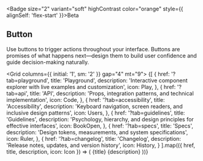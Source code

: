 
<Section size="2">

<Badge size="2" variant="soft" highContrast color="orange" style={{ alignSelf: 'flex-start' }}>Beta</Badge>

# Button

Use buttons to trigger actions throughout your interface. Buttons are promises of what happens next—design them to build user confidence and guide decision-making naturally.


<Grid columns={{ initial: '1', sm: '2' }} gap="4" mt="9">
  {[
    {
      href: '?tab=playground',
      title: 'Playground',
      description: 'Interactive component explorer with live examples and customization',
      icon: Play,
    },
    {
      href: '?tab=api',
      title: 'API',
      description: 'Props, integration patterns, and technical implementation',
      icon: Code,
    },
    {
      href: '?tab=accessibility',
      title: 'Accessibility',
      description: 'Keyboard navigation, screen readers, and inclusive design patterns',
      icon: Users,
    },
    {
      href: '?tab=guidelines',
      title: 'Guidelines',
      description: 'Psychology, hierarchy, and design principles for effective interfaces',
      icon: BookOpen,
    },
    {
      href: '?tab=specs',
      title: 'Specs',
      description: 'Design tokens, measurements, and system specifications',
      icon: Ruler,
    },
    {
      href: '?tab=changelog',
      title: 'Changelog',
      description: 'Release notes, updates, and version history',
      icon: History,
    }
  ].map(({ href, title, description, icon: Icon }) => (
    <Card asChild key={href} size="2" variant="soft">
      <Link href={href}>
        <Flex direction="column" gap="2" p="2">
          <Flex align="center" gap="2">
            <Icon size={16} />
            <Heading size="3" weight="medium">{title}</Heading>
          </Flex>
          <Text size="3" color="gray">{description}</Text>
        </Flex>
      </Link>
    </Card>
  ))}
</Grid>


</Section>



